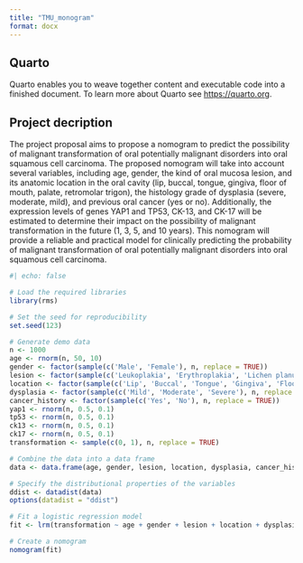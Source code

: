 ```yaml
---
title: "TMU_monogram"
format: docx
---
```


## Quarto

Quarto enables you to weave together content and executable code into a finished document. To learn more about Quarto see <https://quarto.org>.

## Project decription

The project proposal aims to propose a nomogram to predict the possibility of malignant transformation of oral potentially malignant disorders into oral squamous cell carcinoma. The proposed nomogram will take into account several variables, including age, gender, the kind of oral mucosa lesion, and its anatomic location in the oral cavity (lip, buccal, tongue, gingiva, floor of mouth, palate, retromolar trigon), the histology grade of dysplasia (severe, moderate, mild), and previous oral cancer (yes or no). Additionally, the expression levels of genes YAP1 and TP53, CK-13, and CK-17 will be estimated to determine their impact on the possibility of malignant transformation in the future (1, 3, 5, and 10 years). This nomogram will provide a reliable and practical model for clinically predicting the probability of malignant transformation of oral potentially malignant disorders into oral squamous cell carcinoma.

```r
#| echo: false

# Load the required libraries
library(rms)

# Set the seed for reproducibility
set.seed(123)

# Generate demo data
n <- 1000
age <- rnorm(n, 50, 10)
gender <- factor(sample(c('Male', 'Female'), n, replace = TRUE))
lesion <- factor(sample(c('Leukoplakia', 'Erythroplakia', 'Lichen planus'), n, replace = TRUE))
location <- factor(sample(c('Lip', 'Buccal', 'Tongue', 'Gingiva', 'Floor of mouth', 'Palate', 'Retromolar trigon'), n, replace = TRUE))
dysplasia <- factor(sample(c('Mild', 'Moderate', 'Severe'), n, replace = TRUE))
cancer_history <- factor(sample(c('Yes', 'No'), n, replace = TRUE))
yap1 <- rnorm(n, 0.5, 0.1)
tp53 <- rnorm(n, 0.5, 0.1)
ck13 <- rnorm(n, 0.5, 0.1)
ck17 <- rnorm(n, 0.5, 0.1)
transformation <- sample(c(0, 1), n, replace = TRUE)

# Combine the data into a data frame
data <- data.frame(age, gender, lesion, location, dysplasia, cancer_history, yap1, tp53, ck13, ck17, transformation)

# Specify the distributional properties of the variables
ddist <- datadist(data)
options(datadist = "ddist")

# Fit a logistic regression model
fit <- lrm(transformation ~ age + gender + lesion + location + dysplasia + cancer_history + yap1 + tp53 + ck13 + ck17, data = data)

# Create a nomogram
nomogram(fit)

```

<!-- The `echo: false` option disables the printing of code (only output is displayed).-->
